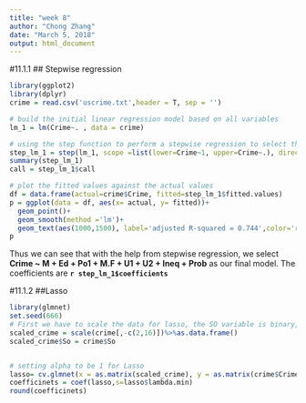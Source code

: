 ```yaml
---
title: "week 8"
author: "Chong Zhang"
date: "March 5, 2018"
output: html_document
---
```


#11.1.1
## Stepwise regression
```r
library(ggplot2)
library(dplyr)
crime = read.csv('uscrime.txt',header = T, sep = '')

# build the initial linear regression model based on all variables
lm_1 = lm(Crime~. , data = crime)

# using the step function to perform a stepwise regression to select the best variables
step_lm_1 = step(lm_1, scope =list(lower=Crime~1, upper=Crime~.), direction = 'both')
summary(step_lm_1)
call = step_lm_1$call

# plot the fitted values against the actual values
df = data.frame(actual=crime$Crime, fitted=step_lm_1$fitted.values)
p = ggplot(data = df, aes(x= actual, y= fitted))+
  geom_point()+
  geom_smooth(method ='lm')+
  geom_text(aes(1000,1500), label='adjusted R-squared = 0.744',color='red')
p
```
  
Thus we can see that with the help from stepwise regression, we select **Crime ~ M + Ed + Po1 + M.F + U1 + U2 + Ineq + Prob** as our final model. The coefficients are **```r step_lm_1$coefficients```**

#11.1.2
##Lasso
```r
library(glmnet)
set.seed(666)
# First we have to scale the data for lasso, the SO variable is binary, so we don't have to scale it.
scaled_crime = scale(crime[,-c(2,16)])%>%as.data.frame()
scaled_crime$So = crime$So


# setting alpha to be 1 for Lasso
lasso= cv.glmnet(x = as.matrix(scaled_crime), y = as.matrix(crime$Crime), family = 'gaussian', alpha = 1,nfolds = 5, type.measure = 'mse')
coefficinets = coef(lasso,s=lasso$lambda.min)
round(coefficinets)
```